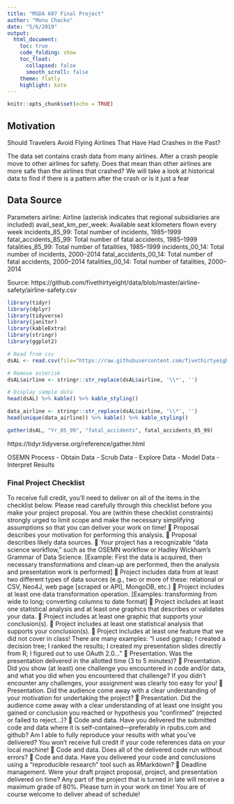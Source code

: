 ```yaml
---
title: "MSDA 607 Final Project"
author: "Monu Chacko"
date: "5/6/2019"
output: 
  html_document:
    toc: true
    code_folding: show
    toc_float:
      collapsed: false
      smooth_scroll: false
    theme: flatly
    highlight: kate
---
```


```r
knitr::opts_chunk$set(echo = TRUE)
```

## Motivation

Should Travelers Avoid Flying Airlines That Have Had Crashes in the Past?

The data set contains crash data from many airlines. After a crash people move to other airlines for safety. Does that mean than other airlines are more safe than the airlines that crashed? We will take a look at historical data to find if there is a pattern after the crash or is it just a fear

## Data Source

Parameters
airline: Airline (asterisk indicates that regional subsidiaries are included)
avail_seat_km_per_week:	Available seat kilometers flown every week
incidents_85_99: Total number of incidents, 1985–1999
fatal_accidents_85_99: Total number of fatal accidents, 1985–1999
fatalities_85_99: Total number of fatalities, 1985–1999
incidents_00_14: Total number of incidents, 2000–2014
fatal_accidents_00_14: Total number of fatal accidents, 2000–2014
fatalities_00_14: Total number of fatalities, 2000–2014

Source: https://github.com/fivethirtyeight/data/blob/master/airline-safety/airline-safety.csv

```r
library(tidyr)
library(dplyr)
library(tidyverse)
library(janitor)
library(kableExtra)
library(stringr)
library(ggplot2)
```


```r
# Read from csv
dsAL <- read.csv(file="https://raw.githubusercontent.com/fivethirtyeight/data/master/airline-safety/airline-safety.csv", header=TRUE, sep=",", stringsAsFactors=FALSE)

# Remove asterisk
dsAL$airline <- stringr::str_replace(dsAL$airline, '\\*', '')

# Display sample data
head(dsAL) %>% kable() %>% kable_styling()
```


```r

data_airline <- stringr::str_replace(dsAL$airline, '\\*', '')
head(unique(data_airline)) %>% kable() %>% kable_styling()
```


```r

gather(dsAL, "Yr_85_99", "fatal_accidents", fatal_accidents_85_99)
```



https://tidyr.tidyverse.org/reference/gather.html

OSEMN Process
- Obtain Data
- Scrub Data
- Explore Data
- Model Data
- Interpret Results











### Final Project Checklist

To receive full credit, you’ll need to deliver on all of the items in the checklist below. Please read carefully through this checklist before you make your project proposal. You are (within these checklist constraints) strongly urged to limit scope and make the necessary simplifying assumptions so that you can deliver your work on time!
 Proposal describes your motivation for performing this analysis.
 Proposal describes likely data sources.
 Your project has a recognizable “data science workflow,” such as the OSEMN workflow or Hadley Wickham’s Grammar of Data Science. [Example: First the data is acquired, then necessary transformations and clean-up are performed, then the analysis and presentation work is performed]
 Project includes data from at least two different types of data sources (e.g., two or more of these: relational or CSV, Neo4J, web page [scraped or API], MongoDB, etc.)
 Project includes at least one data transformation operation. [Examples: transforming from wide to long; converting columns to date format]
 Project includes at least one statistical analysis and at least one graphics that describes or validates your data.
 Project includes at least one graphic that supports your conclusion(s).
 Project includes at least one statistical analysis that supports your conclusion(s).
 Project includes at least one feature that we did not cover in class! There are many examples: “I used ggmap; I created a decision tree; I ranked the results; I created my presentation slides directly from R; I figured out to use OAuth 2.0…”
 Presentation. Was the presentation delivered in the allotted time (3 to 5 minutes)?
 Presentation. Did you show (at least) one challenge you encountered in code and/or data, and what you did when you encountered that challenge? If you didn’t encounter any challenges, your assignment was clearly too easy for you!
 Presentation. Did the audience come away with a clear understanding of your motivation for undertaking the project?
 Presentation. Did the audience come away with a clear understanding of at least one insight you gained or conclusion you reached or hypothesis you “confirmed” (rejected or failed to reject…)?
 Code and data. Have you delivered the submitted code and data where it is self-contained—preferably in rpubs.com and github? Am I able to fully reproduce your results with what you’ve delivered? You won’t receive full credit if your code references data on your local machine!
 Code and data. Does all of the delivered code run without errors?
 Code and data. Have you delivered your code and conclusions using a “reproducible research” tool such as RMarkdown?
 Deadline management. Were your draft project proposal, project, and presentation delivered on time? Any part of the project that is turned in late will receive a maximum grade of 80%. Please turn in your work on time! You are of course welcome to deliver ahead of schedule!